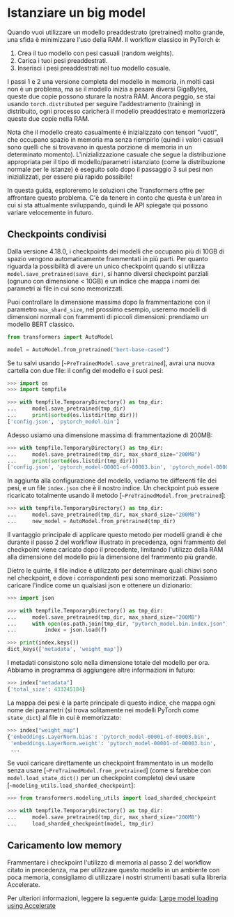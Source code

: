 <!--Copyright 2022 The HuggingFace Team. All rights reserved.

Licensed under the Apache License, Version 2.0 (the "License"); you may not use this file except in compliance with
the License. You may obtain a copy of the License at

http://www.apache.org/licenses/LICENSE-2.0

Unless required by applicable law or agreed to in writing, software distributed under the License is distributed on
an "AS IS" BASIS, WITHOUT WARRANTIES OR CONDITIONS OF ANY KIND, either express or implied. See the License for the
specific language governing permissions and limitations under the License.
-->

# Istanziare un big model

Quando vuoi utilizzare un modello preaddestrato (pretrained) molto grande, una sfida è minimizzare l'uso della RAM. Il workflow classico
in PyTorch è:

1. Crea il tuo modello con pesi casuali (random weights).
2. Carica i tuoi pesi preaddestrati.
3. Inserisci i pesi preaddestrati nel tuo modello casuale.

I passi 1 e 2 una versione completa del modello in memoria, in molti casi non è un problema, ma se il modello inizia a pesare diversi GigaBytes, queste due copie possono sturare la nostra RAM. Ancora peggio, se stai usando `torch.distributed` per seguire l'addestramento (training) in distribuito, ogni processo caricherà il modello preaddestrato e memorizzerà queste due copie nella RAM.

<Tip>

Nota che il modello creato casualmente è inizializzato con tensori "vuoti", che occupano spazio in memoria ma senza riempirlo (quindi i valori casuali sono quelli che si trovavano in questa porzione di memoria in un determinato momento). L'inizializzazione casuale che segue la distribuzione appropriata per il tipo di modello/parametri istanziato (come la distribuzione normale per le istanze) è eseguito solo dopo il passaggio 3 sui pesi non inizializzati, per essere più rapido possibile!

</Tip>

In questa guida, esploreremo le soluzioni che Transformers offre per affrontare questo problema. C'è da tenere in conto che questa è un'area in cui si sta attualmente sviluppando, quindi le API spiegate qui possono variare velocemente in futuro.

## Checkpoints condivisi

Dalla versione 4.18.0, i checkpoints dei modelli che occupano più di 10GB di spazio vengono automaticamente frammentati in più parti. Per quanto riguarda la possibilità di avere un unico checkpoint quando si utilizza `model.save_pretrained(save_dir)`, si hanno diversi checkpoint parziali (ognuno con dimensione < 10GB) e un  indice che mappa i nomi dei parametri ai file in cui sono memorizzati.

Puoi controllare la dimensione massima dopo la frammentazione con il parametro `max_shard_size`, nel prossimo esempio, useremo modelli di dimensioni normali con frammenti di piccoli dimensioni: prendiamo un modello BERT classico.

```py
from transformers import AutoModel

model = AutoModel.from_pretrained("bert-base-cased")
```

Se tu salvi usando [`~PreTrainedModel.save_pretrained`], avrai una nuova cartella con due file: il config del modello e i suoi pesi:

```py
>>> import os
>>> import tempfile

>>> with tempfile.TemporaryDirectory() as tmp_dir:
...     model.save_pretrained(tmp_dir)
...     print(sorted(os.listdir(tmp_dir)))
['config.json', 'pytorch_model.bin']
```

Adesso usiamo una dimensione massima di frammentazione di 200MB:

```py
>>> with tempfile.TemporaryDirectory() as tmp_dir:
...     model.save_pretrained(tmp_dir, max_shard_size="200MB")
...     print(sorted(os.listdir(tmp_dir)))
['config.json', 'pytorch_model-00001-of-00003.bin', 'pytorch_model-00002-of-00003.bin', 'pytorch_model-00003-of-00003.bin', 'pytorch_model.bin.index.json']
```

In aggiunta alla configurazione del modello, vediamo tre differenti file dei pesi, e un file `index.json` che è il nostro indice. Un checkpoint può essere ricaricato totalmente usando il metodo [`~PreTrainedModel.from_pretrained`]:

```py
>>> with tempfile.TemporaryDirectory() as tmp_dir:
...     model.save_pretrained(tmp_dir, max_shard_size="200MB")
...     new_model = AutoModel.from_pretrained(tmp_dir)
```

Il vantaggio principale di applicare questo metodo per modelli grandi è che durante il passo 2 del workflow illustrato in precedenza, ogni frammento del checkpoint viene caricato dopo il precedente, limitando l'utilizzo della RAM alla dimensione del modello più la dimensione del frammento più grande.

Dietro le quinte, il file indice è utilizzato per determinare quali chiavi sono nel checkpoint, e dove i corrispondenti pesi sono memorizzati. Possiamo caricare l'indice come un qualsiasi json e ottenere un dizionario:

```py
>>> import json

>>> with tempfile.TemporaryDirectory() as tmp_dir:
...     model.save_pretrained(tmp_dir, max_shard_size="200MB")
...     with open(os.path.join(tmp_dir, "pytorch_model.bin.index.json"), "r") as f:
...         index = json.load(f)

>>> print(index.keys())
dict_keys(['metadata', 'weight_map'])
```

I metadati consistono solo nella dimensione totale del modello per ora. Abbiamo in programma di aggiungere altre informazioni in futuro:

```py
>>> index["metadata"]
{'total_size': 433245184}
```

La mappa dei pesi è la parte principale di questo indice, che mappa ogni nome dei parametri (si trova solitamente nei modelli PyTorch come `state_dict`) al file in cui è memorizzato:

```py
>>> index["weight_map"]
{'embeddings.LayerNorm.bias': 'pytorch_model-00001-of-00003.bin',
 'embeddings.LayerNorm.weight': 'pytorch_model-00001-of-00003.bin',
 ...
```

Se vuoi caricare direttamente un checkpoint frammentato in un modello senza usare [`~PreTrainedModel.from_pretrained`] (come si farebbe con `model.load_state_dict()` per un checkpoint completo) devi usare [`~modeling_utils.load_sharded_checkpoint`]:

```py
>>> from transformers.modeling_utils import load_sharded_checkpoint

>>> with tempfile.TemporaryDirectory() as tmp_dir:
...     model.save_pretrained(tmp_dir, max_shard_size="200MB")
...     load_sharded_checkpoint(model, tmp_dir)
```

## Caricamento low memory

Frammentare i checkpoint l'utilizzo di memoria al passo 2 del workflow citato in precedenza, ma per utilizzare questo modello in un ambiente con poca memoria, consigliamo di utilizzare i nostri strumenti basati sulla libreria Accelerate.

Per ulteriori informazioni, leggere la seguente guida: [Large model loading using Accelerate](./main_classes/model#large-model-loading)
